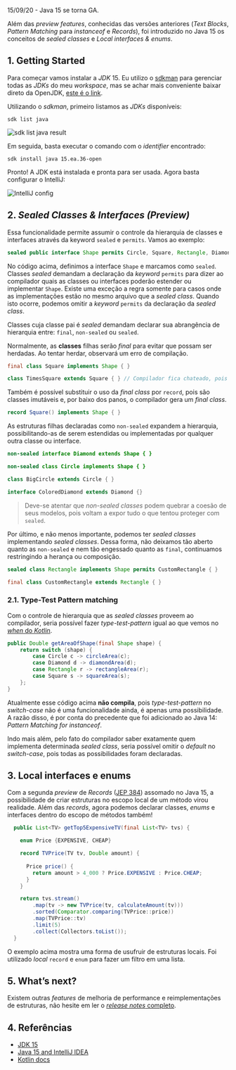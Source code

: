 15/09/20 - Java 15 se torna GA. 

Além das *preview features*, conhecidas das versões anteriores (*Text Blocks*, *Pattern Matching* para *instanceof* e *Records*), foi introduzido no Java 15 os conceitos de *sealed classes* e *Local interfaces & enums*.

## 1. Getting Started

Para começar vamos instalar a *JDK* 15. Eu utilizo o [sdkman](https://sdkman.io/) para gerenciar todas as *JDKs* do meu *workspace*, mas se achar mais conveniente  baixar direto da OpenJDK, [este é o link](https://jdk.java.net/15/).

Utilizando o *sdkman*, primeiro listamos as *JDKs* disponíveis:

```shell
sdk list java
```

![sdk list java result](https://dev-to-uploads.s3.amazonaws.com/i/ii8mrbjjuebkg1z9r6ha.png)

Em seguida, basta executar o comando com o *identifier* encontrado:

```shell
sdk install java 15.ea.36-open
```

Pronto! A JDK está instalada e pronta para ser usada. Agora basta configurar o IntelliJ:

![IntelliJ config](https://dev-to-uploads.s3.amazonaws.com/i/jw9b6f20zznlugnvh02t.png)

## 2. *Sealed Classes & Interfaces (Preview)*

Essa funcionalidade permite assumir o controle da hierarquia de classes e interfaces através da keyword `sealed` e `permits`. Vamos ao exemplo:

```java
sealed public interface Shape permits Circle, Square, Rectangle, Diamond { }
```

No código acima, definimos a interface `Shape` e marcamos como `sealed`. Classes *sealed* demandam a declaração da *keyword* `permits` para dizer ao compilador quais as classes ou interfaces poderão estender ou implementar `Shape`. Existe uma exceção a regra somente para casos onde as implementações estão no mesmo arquivo que a *sealed class*. Quando isto ocorre, podemos omitir a *keyword* `permits` da declaração da *sealed class*.

Classes cuja classe pai é *sealed* demandam declarar sua abrangência de hierarquia entre: `final`, `non-sealed` ou `sealed`.

Normalmente, as **classes** filhas serão *final* para evitar que possam ser herdadas. Ao tentar herdar, observará um erro de compilação.

```java
final class Square implements Shape { }

class TimesSquare extends Square { } // Compilador fica chateado, pois Square é final.
```

Também é possível substituir o uso da *final class* por `record`, pois são classes imutáveis e, por baixo dos panos, o compilador gera um *final class*.

```java
record Square() implements Shape { }
```

As estruturas filhas declaradas como `non-sealed` expandem a hierarquia, possibilitando-as de serem estendidas ou implementadas por qualquer outra classe ou interface.

```java
non-sealed interface Diamond extends Shape { }

non-sealed class Circle implements Shape { }

class BigCircle extends Circle { }

interface ColoredDiamond extends Diamond {}
```

> Deve-se atentar que *non-sealed classes* podem quebrar a coesão de seus modelos, pois voltam a expor tudo o que tentou proteger com `sealed`.

Por último, e não menos importante, podemos ter *sealed classes* implementando *sealed classes*. Dessa forma, não deixamos tão aberto quanto as `non-sealed` e nem tão engessado quanto as `final`, continuamos restringindo a herança ou composição.

```java
sealed class Rectangle implements Shape permits CustomRectangle { }

final class CustomRectangle extends Rectangle { }
```

### 2.1. Type-Test Pattern matching

Com o controle de hierarquia que as *sealed classes* proveem ao compilador, seria possível fazer *type-test-pattern* igual ao que vemos no [*when* do *Kotlin*](https://kotlinlang.org/docs/reference/control-flow.html#when-expression). 
 
```java
public Double getAreaOfShape(final Shape shape) {
	return switch (shape) {
		case Circle c -> circleArea(c);
		case Diamond d -> diamondArea(d);
		case Rectangle r -> rectangleArea(r);
		case Square s -> squareArea(s);
	};
}
```

Atualmente esse código acima **não compila**, pois *type-test-pattern* no *switch-case* não é uma funcionalidade ainda, é apenas uma possibilidade. A razão disso, é por conta do precedente que foi adicionado ao Java 14: *Pattern Matching for instanceof*.

Indo mais além, pelo fato do compilador saber exatamente quem implementa determinada *sealed class*, seria possível omitir o *default* no *switch-case*, pois todas as possibilidades foram declaradas.

## 3. Local interfaces e enums

Com a segunda *preview* de *Records* ([JEP 384](https://openjdk.java.net/jeps/384)) assomado no Java 15, a possibilidade de criar estruturas no escopo local de um método virou realidade. Além das *records*, agora podemos declarar classes, *enums* e interfaces dentro do escopo de métodos também!

```java
  public List<TV> getTop5ExpensiveTV(final List<TV> tvs) {

    enum Price {EXPENSIVE, CHEAP}

    record TVPrice(TV tv, Double amount) { 
      
      Price price() {
        return amount > 4_000 ? Price.EXPENSIVE : Price.CHEAP;
      }
    }

    return tvs.stream()
        .map(tv -> new TVPrice(tv, calculateAmount(tv)))
        .sorted(Comparator.comparing(TVPrice::price))
        .map(TVPrice::tv)
        .limit(5)
        .collect(Collectors.toList());
  }
```

O exemplo acima mostra uma forma de usufruir de estruturas locais. Foi utilizado *local* `record` e `enum` para fazer um filtro em uma lista.

## 5. What’s next?

Existem outras *features* de melhoria de performance e reimplementações de estruturas, não hesite em ler o [*release notes* completo](https://openjdk.java.net/projects/jdk/15/).

## 4. Referências

- [JDK 15](https://openjdk.java.net/projects/jdk/15/)
- [Java 15 and IntelliJ IDEA](https://blog.jetbrains.com/idea/2020/09/java-15-and-intellij-idea/)
- [Kotlin docs](https://kotlinlang.org/docs/reference/control-flow.html#when-expression)